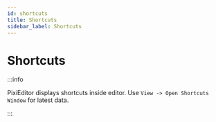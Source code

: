 ```yaml
---
id: shortcuts
title: Shortcuts
sidebar_label: Shortcuts
---
```


# Shortcuts

:::info

PixiEditor displays shortcuts inside editor. Use `View -> Open Shortcuts Window` for latest data.

:::
